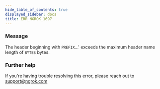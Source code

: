 ```yaml
---
hide_table_of_contents: true
displayed_sidebar: docs
title: ERR_NGROK_1697
---
```


### Message

The header beginning with `PREFIX`...' exceeds the maximum header name length of `BYTES` bytes.

### Further help

If you're having trouble resolving this error, please reach out to [support@ngrok.com](mailto:support@ngrok.com?subject=Help%20with%20ERR_NGROK_1697)
